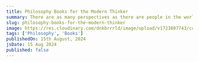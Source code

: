 ```yaml
---
title: Philosophy Books for the Modern Thinker
summary: There are as many perspectives as there are people in the world.
slug: philosophy-books-for-the-modern-thinker
image: https://res.cloudinary.com/dnkbrrrld/image/upload/v1723807743/cover-philosophy-1-_edit_oqfhhl.png
tags: ['Philosophy', 'Books']
publishedOn: 15th August, 2024
jsDate: 15 Aug 2024
published: false
---
```


<HeroImage
    src="https://res.cloudinary.com/dnkbrrrld/image/upload/v1723807743/cover-philosophy-1-_edit_oqfhhl.png"
    alt="Hero Img"
/>
